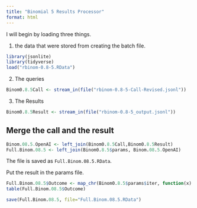 ```yaml
---
title: "Binomial 5 Results Processor"
format: html
---
```


I will begin by loading three things.  

1. the data that were stored from creating the batch file.

```r
library(jsonlite)
library(tidyverse)
load("rbinom-0.8-5.RData")
```

2. The queries

```r
Binom0.8.5Call <- stream_in(file("rbinom-0.8-5-Call-Revised.jsonl"))
```

3. The Results

```r
Binom0.8.5Result <- stream_in(file("rbinom-0.8-5_output.jsonl"))
```

## Merge the call and the result

```r
Binom.08.5.OpenAI <- left_join(Binom0.8.5Call,Binom0.8.5Result)
Full.Binom.08.5 <- left_join(Binom0.8.5$params, Binom.08.5.OpenAI)
```

The file is saved as `Full.Binom.08.5.RData`.

Put the result in the params file.

```r
Full.Binom.08.5$Outcome <- map_chr(Binom0.8.5$params$iter, function(x) { unlist(Binom0.8.5Result$response$body$choices[[x]][[2]][2]) })
table(Full.Binom.08.5$Outcome)
```

```r
save(Full.Binom.08.5, file="Full.Binom.08.5.RData")
```

